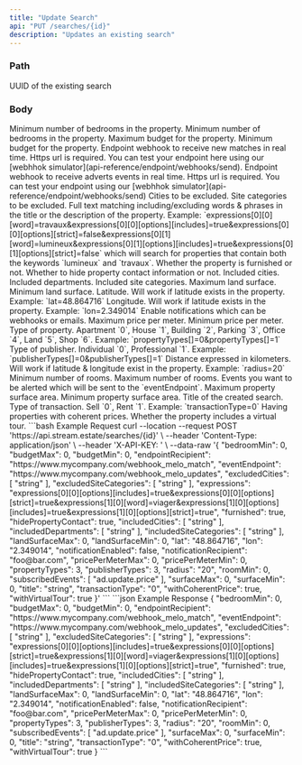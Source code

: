 ```yaml
---
title: "Update Search"
api: "PUT /searches/{id}"
description: "Updates an existing search"
---
```


### Path

<ParamField path="id" type="string" required>
  UUID of the existing search
</ParamField>

### Body

<ParamField body="bedroomMin" type="integer">
  Minimum number of bedrooms in the property.
</ParamField>

<ParamField body="bedroomMin" type="integer">
  Minimum number of bedrooms in the property.
</ParamField>

<ParamField body="budgetMax" type="integer">
  Maximum budget for the property.
</ParamField>

<ParamField body="budgetMin" type="integer">
  Minimum budget for the property.
</ParamField>

<ParamField body="endpointRecipient" type="string">
  Endpoint webhook to receive new matches in real time. Https url is required. You can test your endpoint here using our [webhhok simulator](api-reference/endpoint/webhooks/send).
</ParamField>

<ParamField body="eventEndpoint" type="string">
  Endpoint webhook to receive adverts events in real time. Https url is required. You can test your endpoint using our [webhhok simulator](api-reference/endpoint/webhooks/send)
</ParamField>

<ParamField body="excludedCities" type="array">
  Cities to be excluded.
</ParamField>

<ParamField body="excludedSiteCategories" type="array">
  Site categories to be excluded.
</ParamField>

<ParamField body="expressions" type="array">
  Full text matching including/excluding words & phrases in the title or the description of the property.
  Example: `expressions[0][0][word]=travaux&expressions[0][0][options][includes]=true&expressions[0][0][options][strict]=false&expressions[0][1][word]=lumineux&expressions[0][1][options][includes]=true&expressions[0][1][options][strict]=false` which will search for properties that contain both the keywords `lumineux` and `travaux`.
</ParamField>

<ParamField body="furnished" type="boolean">
  Whether the property is furnished or not.
</ParamField>

<ParamField body="hidePropertyContact" type="boolean">
  Whether to hide property contact information or not.
</ParamField>

<ParamField body="includedCities" type="array">
  Included cities.
</ParamField>

<ParamField body="includedDepartments" type="array">
  Included departments.
</ParamField>

<ParamField body="includedSiteCategories" type="array">
  Included site categories.
</ParamField>

<ParamField body="landSurfaceMax" type="integer">
  Maximum land surface.
</ParamField>

<ParamField body="landSurfaceMin" type="integer">
  Minimum land surface.
</ParamField>

<ParamField body="lat" type="number">
  Latitude. Will work if latitude exists in the property. Example: `lat=48.864716`
</ParamField>

<ParamField body="lon" type="number">
  Longitude. Will work if latitude exists in the property. Example: `lon=2.349014`
</ParamField>

<ParamField body="notificationEnabled" type="boolean" default="false">
  Enable notifications which can be webhooks or emails.
</ParamField>

<ParamField body="pricePerMeterMax" type="integer">
  Maximum price per meter.
</ParamField>

<ParamField body="pricePerMeterMin" type="integer">
  Minimum price per meter.
</ParamField>

<ParamField body="propertyTypes" type="integer" required>
  Type of property. Apartment `0`, House `1`, Building `2`, Parking `3`, Office `4`, Land `5`, Shop `6`. Example: `propertyTypes[]=0&propertyTypes[]=1`
</ParamField>

<ParamField body="publisherTypes" type="integer">
  Type of publisher. Individual `0`, Professional `1`. Example: `publisherTypes[]=0&publisherTypes[]=1`
</ParamField>

<ParamField body="radius" type="integer">
  Distance expressed in kilometers. Will work if latitude & longitude exist in the property. Example: `radius=20`
</ParamField>

<ParamField body="roomMin" type="integer">
  Minimum number of rooms.
</ParamField>

<ParamField body="roomMax" type="integer">
  Maximum number of rooms.
</ParamField>

<ParamField body="subscribedEvents" type="array">
  Events you want to be alerted which will be sent to the `eventEndpoint`.
</ParamField>

<ParamField body="surfaceMax" type="integer">
  Maximum property surface area.
</ParamField>

<ParamField body="surfaceMin" type="integer">
  Minimum property surface area.
</ParamField>

<ParamField body="title" type="string" required>
  Title of the created search.
</ParamField>

<ParamField body="transactionType" type="integer" required>
  Type of transaction. Sell `0`, Rent `1`. Example: `transactionType=0`
</ParamField>

<ParamField body="withCoherentPrice" type="boolean" default="true">
  Having properties with coherent prices.
</ParamField>

<ParamField body="withVirtualTour" type="boolean">
  Whether the property includes a virtual tour.
</ParamField>

<RequestExample>
  ```bash Example Request
  curl --location --request POST 'https://api.stream.estate/searches/{id}' \
  --header 'Content-Type: application/json' \
  --header 'X-API-KEY: <api_key>' \
  --data-raw '{
    "bedroomMin": 0,
    "budgetMax": 0,
    "budgetMin": 0,
    "endpointRecipient": "https://www.mycompany.com/webhook_melo_match",
    "eventEndpoint": "https://www.mycompany.com/webhook_melo_updates",
    "excludedCities": [
      "string"
    ],
    "excludedSiteCategories": [
      "string"
    ],
    "expressions": "expressions[0][0][options][includes]=true&expressions[0][0][options][strict]=true&expressions[1][0][word]=viager&expressions[1][0][options][includes]=true&expressions[1][0][options][strict]=true",
    "furnished": true,
    "hidePropertyContact": true,
    "includedCities": [
      "string"
    ],
    "includedDepartments": [
      "string"
    ],
    "includedSiteCategories": [
      "string"
    ],
    "landSurfaceMax": 0,
    "landSurfaceMin": 0,
    "lat": "48.864716",
    "lon": "2.349014",
    "notificationEnabled": false,
    "notificationRecipient": "foo@bar.com",
    "pricePerMeterMax": 0,
    "pricePerMeterMin": 0,
    "propertyTypes": 3,
    "publisherTypes": 3,
    "radius": "20",
    "roomMin": 0,
    "subscribedEvents": [
      "ad.update.price"
    ],
    "surfaceMax": 0,
    "surfaceMin": 0,
    "title": "string",
    "transactionType": "0",
    "withCoherentPrice": true,
    "withVirtualTour": true
  }'
  ```
</RequestExample>

<ResponseExample>
  ```json Example Response
  {
    "bedroomMin": 0,
    "budgetMax": 0,
    "budgetMin": 0,
    "endpointRecipient": "https://www.mycompany.com/webhook_melo_match",
    "eventEndpoint": "https://www.mycompany.com/webhook_melo_updates",
    "excludedCities": [
      "string"
    ],
    "excludedSiteCategories": [
      "string"
    ],
    "expressions": "expressions[0][0][options][includes]=true&expressions[0][0][options][strict]=true&expressions[1][0][word]=viager&expressions[1][0][options][includes]=true&expressions[1][0][options][strict]=true",
    "furnished": true,
    "hidePropertyContact": true,
    "includedCities": [
      "string"
    ],
    "includedDepartments": [
      "string"
    ],
    "includedSiteCategories": [
      "string"
    ],
    "landSurfaceMax": 0,
    "landSurfaceMin": 0,
    "lat": "48.864716",
    "lon": "2.349014",
    "notificationEnabled": false,
    "notificationRecipient": "foo@bar.com",
    "pricePerMeterMax": 0,
    "pricePerMeterMin": 0,
    "propertyTypes": 3,
    "publisherTypes": 3,
    "radius": "20",
    "roomMin": 0,
    "subscribedEvents": [
      "ad.update.price"
    ],
    "surfaceMax": 0,
    "surfaceMin": 0,
    "title": "string",
    "transactionType": "0",
    "withCoherentPrice": true,
    "withVirtualTour": true
  }
  ```
</ResponseExample>
